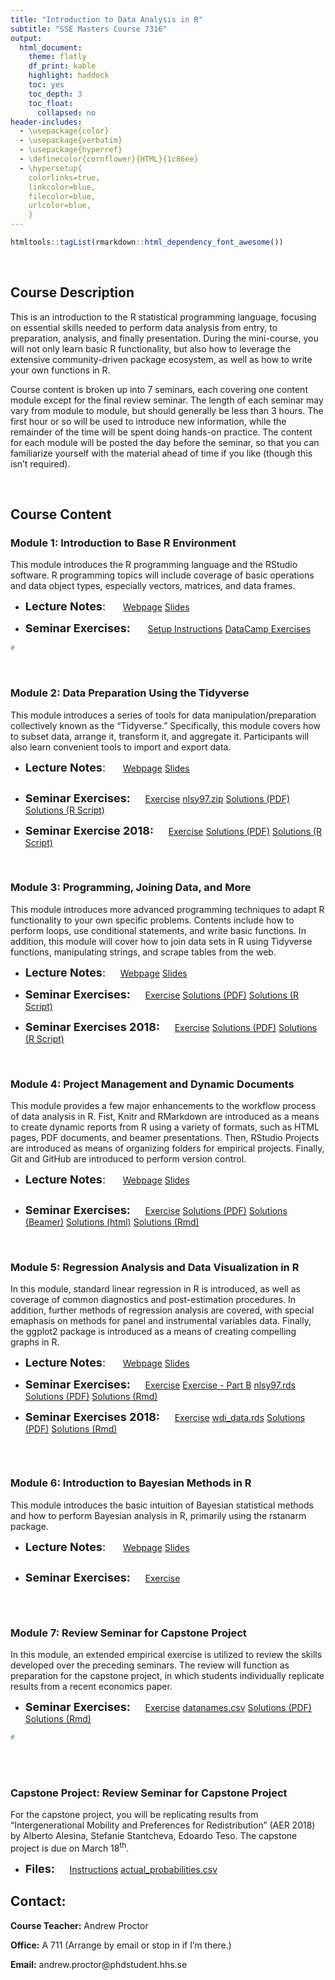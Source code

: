 ```yaml
---
title: "Introduction to Data Analysis in R"
subtitle: "SSE Masters Course 7316"
output: 
  html_document:
    theme: flatly
    df_print: kable
    highlight: haddock
    toc: yes
    toc_depth: 3
    toc_float:
      collapsed: no
header-includes:
  - \usepackage{color} 
  - \usepackage{verbatim}
  - \usepackage{hyperref}
  - \definecolor{cornflower}{HTML}{1c86ee}
  - \hypersetup{
    colorlinks=true,
    linkcolor=blue,
    filecolor=blue,      
    urlcolor=blue,
    }   
---
```

```r
htmltools::tagList(rmarkdown::html_dependency_font_awesome())
```

<br>

## Course Description

This is an introduction to the R statistical programming language, focusing on
essential skills needed to perform data analysis from entry, to preparation, analysis,
and finally presentation.  During the mini-course, you will not only learn basic
R functionality, but also how to leverage the extensive community-driven package 
ecosystem, as well as how to write your own functions in R.

Course content is broken up into 7 seminars, each covering one content module 
except for the final review seminar. The length of each seminar may vary from 
module to module, but should generally be less than 3 hours.  The first hour or so
will be used to introduce new information, while the remainder of the 
time will be spent doing hands-on practice.  The content for each module will be 
posted the day before the seminar, so that you can familiarize yourself with the 
material ahead of time if you like (though this isn't required).

<br>

## Course Content

### **Module 1:**  Introduction to Base R Environment

This module introduces the R programming language and the RStudio software.  R 
programming topics will include coverage of basic operations
and data object types, especially vectors, matrices, and data frames.

- <font size="4"> **Lecture Notes**:</font>   \ \ \ \ \ 
<a class="btn btn-primary" href="https://andrewproctor.github.io/rcourse/module1.html" role="button">Webpage</a> 
<a class="btn btn-primary" href="https://andrewproctor.github.io/rcourse/assets/module1_slides.pdf" role="button">Slides</a>

- <font size="4"> **Seminar Exercises:**</font>   \ \ \ \ \ 
<a class="btn btn-primary" href="https://andrewproctor.github.io/rcourse/assets/setup_instructions.pdf" role="button">Setup Instructions</a> 
 <a class="btn btn-primary" href="https://www.datacamp.com/courses/6356" role="button">DataCamp Exercises</a>
 
```r
#
```

<br>


### **Module 2:**  Data Preparation Using the Tidyverse

This module introduces a series of tools for data manipulation/preparation 
collectively known as the "Tidyverse."  Specifically, this module covers how to 
subset data, arrange it, transform it, and aggregate it.  Participants will also 
learn convenient tools to import and export data.

- <font size="4"> **Lecture Notes**:</font>   \ \ \ \ \ 
<a class="btn btn-primary" href="https://andrewproctor.github.io/rcourse/module2.html" role="button">Webpage</a> 
<a class="btn btn-primary" href="https://andrewproctor.github.io/rcourse/assets/module2.pdf" role="button">Slides</a>

```r
```
  
- <font size="4"> **Seminar Exercises:**</font>   \ \ \ \ 
<a class="btn btn-primary" href="https://andrewproctor.github.io/rcourse/assets/exercise-m2.pdf" role="button">Exercise</a> 
<a class="btn btn-primary" href="https://andrewproctor.github.io/rcourse/data/nlsy97.zip" role="button">nlsy97.zip</a>
<a class="btn btn-primary" href="https://andrewproctor.github.io/rcourse/assets/exercise-m2-solutions.pdf" role="button">Solutions (PDF)</a>
<a class="btn btn-primary" href="https://andrewproctor.github.io/rcourse/assets/exercise-m2-solutions.R" role="button">Solutions (R Script)</a>

- <font size="4"> **Seminar Exercise 2018:**</font>   \ \ \ \ 
<a class="btn btn-primary" href="https://andrewproctor.github.io/rcourse/assets/exercise-m2-2018.pdf" role="button">Exercise</a>
<a class="btn btn-primary" href="https://andrewproctor.github.io/rcourse/assets/exercise-m2-solutions-2018.pdf" role="button">Solutions (PDF)</a>
<a class="btn btn-primary" href="https://andrewproctor.github.io/rcourse/assets/exercise-m2-solutions-2018.R" role="button">Solutions (R Script)</a>

<br>


### **Module 3:**  Programming, Joining Data, and More

This module introduces more advanced programming techniques to adapt R 
functionality to your own specific problems.  Contents include how to
perform loops, use conditional statements, and write basic functions.  In 
addition, this module will cover how to join data sets in R using 
Tidyverse functions, manipulating strings, and scrape tables from the web.

- <font size="4"> **Lecture Notes**:</font>   \ \ \ \ 
<a class="btn btn-primary" href="https://andrewproctor.github.io/rcourse/module3.html" role="button">Webpage</a>
<a class="btn btn-primary" href="https://andrewproctor.github.io/rcourse/assets/module3.pdf" role="button">Slides</a> 

- <font size="4"> **Seminar Exercises:**</font>   \ \ \ \ 
<a class="btn btn-primary" href="https://andrewproctor.github.io/rcourse/assets/exercise-m3.pdf" role="button">Exercise</a> 
<a class="btn btn-primary" href="https://andrewproctor.github.io/rcourse/assets/exercise-m3-solutions.pdf" role="button">Solutions (PDF)</a>
<a class="btn btn-primary" href="https://andrewproctor.github.io/rcourse/assets/exercise-m3-solutions.R" role="button">Solutions (R Script)</a>

- <font size="4"> **Seminar Exercises 2018:**</font>   \ \ \ \ 
<a class="btn btn-primary" href="https://andrewproctor.github.io/rcourse/assets/exercise-m3-2018.pdf" role="button">Exercise</a> 
<a class="btn btn-primary" href="https://andrewproctor.github.io/rcourse/assets/exercise-m3-solutions-2018.pdf" role="button">Solutions (PDF)</a>
<a class="btn btn-primary" href="https://andrewproctor.github.io/rcourse/assets/exercise-m3-solutions-2018.R" role="button">Solutions (R Script)</a>

<br>


### **Module 4:**  Project Management and Dynamic Documents

This module provides a few major enhancements to the workflow process of data 
analysis in R.  Fist, Knitr and RMarkdown are introduced as a means to create 
dynamic reports from R using a variety of formats, such as HTML pages, PDF 
documents, and beamer presentations.  Then, RStudio Projects are introduced as 
means of organizing folders for empirical projects.  Finally, Git and GitHub are 
introduced to perform version control.

- <font size="4"> **Lecture Notes**:</font>   \ \ \ \ \ 
<a class="btn btn-primary" href="https://andrewproctor.github.io/rcourse/module4.html" role="button">Webpage</a> 
<a class="btn btn-primary" href="https://andrewproctor.github.io/rcourse/assets/module4.pdf" role="button">Slides</a> 

```r


```

- <font size="4"> **Seminar Exercises:**</font>   \ \ \ \ 
<a class="btn btn-primary" href="https://andrewproctor.github.io/rcourse/assets/exercise-m4.pdf" role="button">Exercise</a>
<a class="btn btn-primary" href="https://andrewproctor.github.io/rcourse/assets/exercise-m4-pdf.pdf" role="button">Solutions (PDF)</a>
<a class="btn btn-primary" href="https://andrewproctor.github.io/rcourse/assets/exercise-m4-beamer.pdf" role="button">Solutions (Beamer)</a>
<a class="btn btn-primary" href="https://andrewproctor.github.io/rcourse/assets/exercise-m4-html.html" role="button">Solutions (html)</a>
<a class="btn btn-primary" href="https://andrewproctor.github.io/rcourse/assets/exercise-m4-solutions.Rmd" role="button">Solutions (Rmd)</a>

<br>


### **Module 5:** Regression Analysis and Data Visualization in R

In this module, standard linear regression in R is introduced, as 
well as coverage of common diagnostics and post-estimation procedures.  In addition,
further methods of regression analysis are covered, with special emaphasis on 
methods for panel and instrumental variables data.  Finally, the ggplot2 package 
is introduced as a means of creating compelling graphs in R.


- <font size="4"> **Lecture Notes**:</font>   \ \ \ \ \ 
<a class="btn btn-primary" href="https://andrewproctor.github.io/rcourse/module5.html" role="button">Webpage</a> 
<a class="btn btn-primary" href="https://andrewproctor.github.io/rcourse/assets/module5.pdf" role="button">Slides</a> 

- <font size="4"> **Seminar Exercises:**</font>   \ \ \ \ 
<a class="btn btn-primary" href="https://andrewproctor.github.io/rcourse/assets/exercise-m5.pdf" role="button">Exercise</a> 
<a class="btn btn-primary" href="https://andrewproctor.github.io/rcourse/assets/exercise-m5b-extract.Rmd" role="button">Exercise -  Part B</a>
<a class="btn btn-primary" href="https://andrewproctor.github.io/rcourse/data/nlsy97.rds" role="button">nlsy97.rds</a>
<a class="btn btn-primary" href="https://andrewproctor.github.io/rcourse/assets/exercise-m5-parta-solutions.pdf" role="button">Solutions (PDF)</a>
<a class="btn btn-primary" href="https://andrewproctor.github.io/rcourse/assets/exercise-m5-parta-solutions.Rmd" role="button">Solutions (Rmd)</a>

- <font size="4"> **Seminar Exercises 2018:**</font>   \ \ \ \ 
<a class="btn btn-primary" href="https://andrewproctor.github.io/rcourse/assets/exercise-m5-2018.pdf" role="button">Exercise</a> 
<a class="btn btn-primary" href="https://andrewproctor.github.io/rcourse/data/wdi_data.rds" role="button">wdi_data.rds</a>
<a class="btn btn-primary" href="https://andrewproctor.github.io/rcourse/assets/exercise-m5-solutions-2018.pdf" role="button">Solutions (PDF)</a>
<a class="btn btn-primary" href="https://andrewproctor.github.io/rcourse/assets/exercise-m5-solutions-2018.Rmd" role="button">Solutions (Rmd)</a>
```r

```

 <br>
 
### **Module 6:** Introduction to Bayesian Methods in R 

This module introduces the basic intuition of Bayesian statistical methods and 
how to perform Bayesian analysis in R, primarily using the rstanarm package.

- <font size="4"> **Lecture Notes**:</font>   \ \ \ \ \ 
<a class="btn btn-primary" href="https://andrewproctor.github.io/rcourse/module6.html" role="button">Webpage</a>
<a class="btn btn-primary" href="https://andrewproctor.github.io/rcourse/assets/module6.pdf" role="button">Slides</a>
```r

```

- <font size="4"> **Seminar Exercises:**</font>   \ \ \ \ 
<a class="btn btn-primary" href="https://andrewproctor.github.io/rcourse/assets/exercise-m6.pdf" role="button">Exercise</a>

```r

```

 <br> 

### **Module 7:**  Review Seminar for Capstone Project

In this module, an extended empirical exercise is utilized to review the skills 
developed over the preceding seminars.  The review will function as preparation 
for the capstone project, in which students individually replicate results from 
a recent economics paper.

- <font size="4"> **Seminar Exercises:**</font>   \ \ \ \ 
<a class="btn btn-primary" href="https://andrewproctor.github.io/rcourse/assets/review_exercise.pdf" role="button">Exercise</a>
<a class="btn btn-primary" href="https://andrewproctor.github.io/rcourse/assets/datanames.csv" role="button">datanames.csv</a>
<a class="btn btn-primary" href="https://andrewproctor.github.io/rcourse/assets/review_exercise-solutions.pdf" role="button">Solutions (PDF)</a> 
<a class="btn btn-primary" href="https://andrewproctor.github.io/rcourse/assets/review_exercise-solutions.Rmd" role="button">Solutions (Rmd)</a> 
```r




#
```

<br>
<br>

### **Capstone Project:**  Review Seminar for Capstone Project
For the capstone project, you will be replicating results from 
"Intergenerational Mobility and Preferences for Redistribution" (AER 2018) by 
Alberto Alesina, Stefanie Stantcheva, Edoardo Teso.  The capstone project is 
due on March 18^th^.

-  <font size="4"> **Files:**</font> \ \ \ \ 
<a class="btn btn-primary" href="https://andrewproctor.github.io/rcourse/assets/capstone.pdf" role="button">Instructions</a>
<a class="btn btn-primary" href="https://andrewproctor.github.io/rcourse/assets/actual_probabilities" role="button">actual_probabilities.csv</a>

## Contact:

   **Course Teacher:**  Andrew Proctor
  
   **Office:**  A 711 (Arrange by email or stop in if I'm there.)
  
   **Email:**  andrew.proctor@phdstudent.hhs.se

